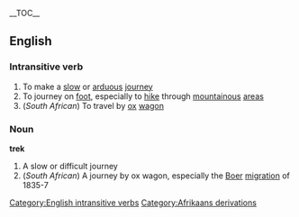 {{wikipedia}}__TOC__
==English==
===Intransitive verb===
[[Category:English intransitive verbs]]
{{en-infl-reg-consonant|trek||k}}

#To make a [[slow]] or [[arduous]] [[journey]]
#To journey on [[foot]], especially to [[hike]] through [[mountainous]] [[areas]]
#(''South African'') To travel by [[ox]] [[wagon]]
===Noun===
'''trek'''
#A slow or difficult journey
#(''South African'') A journey by ox wagon, especially the [[Boer]] [[migration]] of 1835-7
[[Category:Afrikaans derivations]]